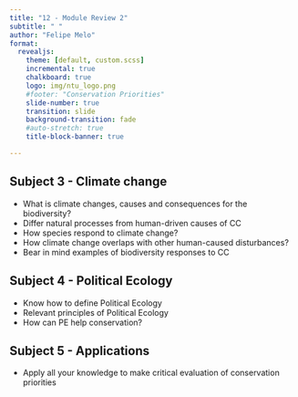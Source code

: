 ```yaml
---
title: "12 - Module Review 2"
subtitle: " "
author: "Felipe Melo"
format:
  revealjs:
    theme: [default, custom.scss]
    incremental: true
    chalkboard: true
    logo: img/ntu_logo.png
    #footer: "Conservation Priorities"
    slide-number: true
    transition: slide
    background-transition: fade
    #auto-stretch: true
    title-block-banner: true

---
```




## Subject 3 - Climate change
- What is climate changes, causes and consequences for the biodiversity?
- Differ natural processes from human-driven causes of CC
- How species respond to climate change?
- How climate change overlaps with other human-caused disturbances?
- Bear in mind examples of biodiversity responses to CC

## Subject 4 - Political Ecology
- Know how to define Political Ecology
- Relevant principles of Political Ecology
- How can PE help conservation?

## Subject 5 - Applications
- Apply all your knowledge to make critical evaluation of conservation priorities

